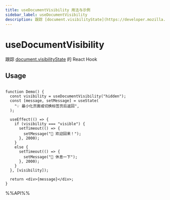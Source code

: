 ```yaml
---
title: useDocumentVisibility 用法与示例
sidebar_label: useDocumentVisibility
description: 跟踪 [document.visibilityState](https://developer.mozilla.org/en-US/docs/Web/API/Document/visibilityState) 的 React Hook。 本文介绍其用法、最佳实践与代码示例。
---
```

# useDocumentVisibility

跟踪 [document.visibilityState](https://developer.mozilla.org/en-US/docs/Web/API/Document/visibilityState) 的 React Hook


## Usage

```tsx live

function Demo() {
  const visibility = useDocumentVisibility("hidden");
  const [message, setMessage] = useState(
    "💡 最小化页面或切换标签页后返回",
  );

  useEffect(() => {
    if (visibility === "visible") {
      setTimeout(() => {
        setMessage("🎉 欢迎回来！");
      }, 2000);
    }
    else {
      setTimeout(() => {
        setMessage("🥰 休息一下");
      }, 2000);
    }
  }, [visibility]);

  return <div>{message}</div>;
}

```

%%API%%